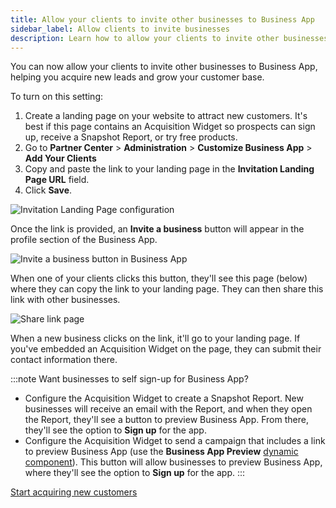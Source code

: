 ```yaml
---
title: Allow your clients to invite other businesses to Business App
sidebar_label: Allow clients to invite businesses
description: Learn how to allow your clients to invite other businesses to Business App, helping you acquire new leads and grow your customer base.
---
```


You can now allow your clients to invite other businesses to Business App, helping you acquire new leads and grow your customer base.

To turn on this setting:

1. Create a landing page on your website to attract new customers. It's best if this page contains an Acquisition Widget so prospects can sign up, receive a Snapshot Report, or try free products.
2. Go to **Partner Center** > **Administration** > **Customize Business App** > **Add Your Clients**
3. Copy and paste the link to your landing page in the **Invitation Landing Page URL** field.
4. Click **Save**.

![Invitation Landing Page configuration](/img/invite-other-businesses/invitation-landing-page.jpg)

Once the link is provided, an **Invite a business** button will appear in the profile section of the Business App.

![Invite a business button in Business App](/img/invite-other-businesses/invite-business-button.jpg)

When one of your clients clicks this button, they'll see this page (below) where they can copy the link to your landing page. They can then share this link with other businesses.

![Share link page](/img/invite-other-businesses/share-link-page.jpg)

When a new business clicks on the link, it'll go to your landing page. If you've embedded an Acquisition Widget on the page, they can submit their contact information there.

:::note
Want businesses to self sign-up for Business App?

- Configure the Acquisition Widget to create a Snapshot Report. New businesses will receive an email with the Report, and when they open the Report, they'll see a button to preview Business App. From there, they'll see the option to **Sign up** for the app.
- Configure the Acquisition Widget to send a campaign that includes a link to preview Business App (use the **Business App Preview** [dynamic component](/administration/administration-platform-settings/customize-business-app-dynamic-component)). This button will allow businesses to preview Business App, where they'll see the option to **Sign up** for the app.
:::

<div style={{textAlign: 'center', paddingBottom: '15px'}}>
  <a 
    style={{
      fontSize: '16px', 
      fontWeight: 'bold', 
      color: '#ffffff', 
      backgroundColor: '#33ace2', 
      textDecoration: 'none', 
      borderRadius: '5px', 
      padding: '10px 30px 9px 30px', 
      border: '1px solid #33ACE2', 
      display: 'inline-block', 
      textAlign: 'center'
    }} 
    href="https://partners.vendasta.com/customize-design" 
    target="_blank" 
    rel="noopener"
  > 
    Start acquiring new customers 
  </a>
</div>